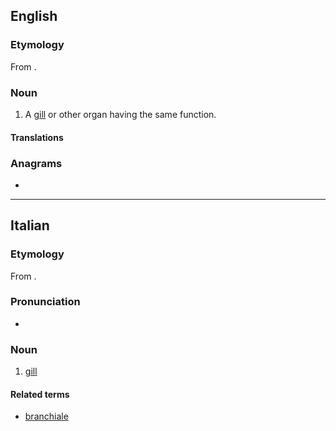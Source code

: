 ==English==

===Etymology===
From {{etyl|grc|en}} {{m|grc|βράγχια||gills}}.

===Noun===
{{en-noun|branchiae}}

# A [[gill]] or other organ having the same function.

====Translations====
{{trans-top|gill or other organ having the same function}}
{{trans-mid}}
{{trans-bottom}}

===Anagrams===
* {{l|en|bra chain}}

----

==Italian==

===Etymology===
From {{etyl|grc|it}} {{m|grc|βράγχια||gills}}.

===Pronunciation===
* {{IPA|/ˈbran.kja/|lang=it}}

===Noun===
{{it-noun|f}}

# [[gill]]

====Related terms====
* [[branchiale]]